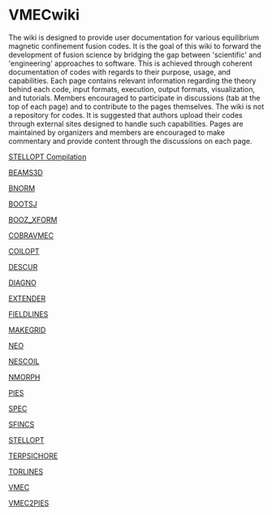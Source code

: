 =VMECwiki= 
{{images/NCSX_art_sm.png|NCSX VMEC Free boundary run with coils"}}

The wiki is designed to provide user documentation for various equilibrium magnetic confinement fusion codes. It is the goal of this wiki to forward the development of fusion science by bridging the gap between 'scientific' and 'engineering' approaches to software. This is achieved through coherent documentation of codes with regards to their purpose, usage, and capabilities. Each page contains relevant information regarding the theory behind each code, input formats, execution, output formats, visualization, and tutorials. Members encouraged to participate in discussions (tab at the top of each page) and to contribute to the pages themselves. The wiki is not a repository for codes. It is suggested that authors upload their codes through external sites designed to handle such capabilities. Pages are maintained by organizers and members are encouraged to make commentary and provide content through the discussions on each page.

[[STELLOPT Compilation]]

[[BEAMS3D]]

[[BNORM]]

[[BOOTSJ]]

[[BOOZ_XFORM]]

[[COBRAVMEC]]

[[COILOPT]]

[[DESCUR]]

[[DIAGNO]]

[[EXTENDER]]

[[FIELDLINES]]

[[MAKEGRID]]

[[NEO]]

[[NESCOIL]]

[[NMORPH]]

[[PIES]]

[[https://princetonuniversity.github.io/SPEC/|SPEC]]

[[SFINCS]]

[[STELLOPT]]

[[TERPSICHORE]]

[[TORLINES]]

[[VMEC]]

[[VMEC2PIES]]